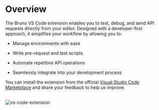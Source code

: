 # Overview

The Bruno VS Code extension enables you to test, debug, and send API requests directly from your editor. Designed with a developer-first approach, it simplifies your workflow by allowing you to:

- Manage environments with ease

- Write pre-request and test scripts

- Automate repetitive API operations

- Seamlessly integrate into your development process

You can install the extension from the official [Visual Studio Code Marketplace](https://marketplace.visualstudio.com/items?itemName=bruno-api-client.bruno)
and share your feedback to help us improve.

<br/>
<img 
  src="/screenshots/vs-code-extension/interface.webp" 
  alt="vs-code-extension" 
  style={{ border: '1px solid black' }}
/>

